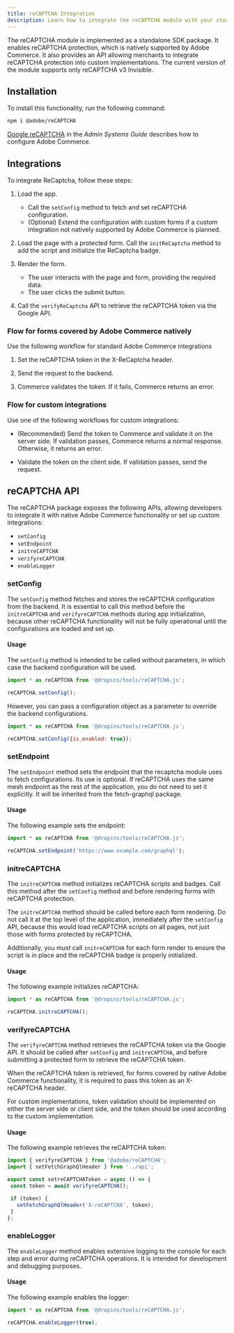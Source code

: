 ```yaml
---
title: reCAPTCHA Integration
description: Learn how to integrate the reCAPTCHA module with your storefront.
---
```


The reCAPTCHA module is implemented as a standalone SDK package. It enables reCAPTCHA protection, which is natively supported by Adobe Commerce. It also provides an API allowing merchants to integrate reCAPTCHA protection into custom implementations. The current version of the module supports only reCAPTCHA v3 Invisible.

## Installation

To install this functionality, run the following command:

```bash
npm i @adobe/reCAPTCHA
```

[Google reCAPTCHA](https://experienceleague.adobe.com/en/docs/commerce-admin/systems/security/captcha/security-google-recaptcha) in the _Admin Systems Guide_ describes how to configure Adobe Commerce.

## Integrations

To integrate ReCaptcha, follow these steps:

1. Load the app.

   - Call the `setConfig` method to fetch and set reCAPTCHA configuration.
   - (Optional) Extend the configuration with custom forms if a custom integration not natively supported by Adobe Commerce is planned.

2. Load the page with a protected form. Call the `initReCaptcha` method to add the script and initialize the ReCaptcha badge.

3. Render the form.

   - The user interacts with the page and form, providing the required data.
   - The user clicks the submit button.

4. Call the `verifyReCaptcha` API to retrieve the reCAPTCHA token via the Google API.

### Flow for forms covered by Adobe Commerce natively

Use the following workflow for standard Adobe Commerce integrations

1. Set the reCAPTCHA token in the X-ReCaptcha header.

1. Send the request to the backend.

1. Commerce validates the token. If it fails, Commerce returns an error.


### Flow for custom integrations

Use one of the following workflows for custom integrations:

- (Recommended) Send the token to Commerce and validate it on the server side. If validation passes, Commerce returns a normal response. Otherwise, it returns an error.

- Validate the token on the client side. If validation passes, send the request.

## reCAPTCHA API

The reCAPTCHA package exposes the following APIs, allowing developers to integrate it with native Adobe Commerce functionality or set up custom integrations:

* `setConfig`
* `setEndpoint`
* `initreCAPTCHA`
* `verifyreCAPTCHA`
* `enableLogger`

### setConfig

The `setConfig` method fetches and stores the reCAPTCHA configuration from the backend.
It is essential to call this method before the `initreCAPTCHA` and `verifyreCAPTCHA` methods during app initialization, because other reCAPTCHA functionality will not be fully operational until the configurations are loaded and set up.

#### Usage

The `setConfig` method is intended to be called without parameters, in which case the backend configuration will be used.

```javascript
import * as reCAPTCHA from '@dropins/tools/reCAPTCHA.js';

reCAPTCHA.setConfig();
```

However, you can pass a configuration object as a parameter to override the backend configurations.

```javascript
import * as reCAPTCHA from '@dropins/tools/reCAPTCHA.js';

reCAPTCHA.setConfig({is_enabled: true});
```

### setEndpoint

The `setEndpoint` method sets the endpoint that the recaptcha module uses to fetch configurations. Its use is optional. If reCAPTCHA uses the same mesh endpoint as the rest of the application, you do not need to set it explicitly. It will be inherited from the fetch-graphql package.

#### Usage

The following example sets the endpoint:

```javascript
import * as reCAPTCHA from '@dropins/tools/reCAPTCHA.js';

reCAPTCHA.setEndpoint('https://www.example.com/graphql');
```

### initreCAPTCHA

The `initreCAPTCHA` method initializes reCAPTCHA scripts and badges. Call this method after the `setConfig` method and before rendering forms with reCAPTCHA protection.

The `initreCAPTCHA` method should be called before each form rendering. Do not call it at the top level of the application, immediately after the `setConfig` API, because this would load reCAPTCHA scripts on all pages, not just those with forms protected by reCAPTCHA.

Additionally, you must call `initreCAPTCHA` for each form render to ensure the script is in place and the reCAPTCHA badge is properly initialized.

#### Usage

The following example initializes reCAPTCHA:

```javascript
import * as reCAPTCHA from '@dropins/tools/reCAPTCHA.js';

reCAPTCHA.initreCAPTCHA();
```

### verifyreCAPTCHA

The `verifyreCAPTCHA` method retrieves the reCAPTCHA token via the Google API. It should be called after `setConfig` and `initreCAPTCHA`, and before submitting a protected form to retrieve the reCAPTCHA token.

When the reCAPTCHA token is retrieved, for forms covered by native Adobe Commerce functionality, it is required to pass this token as an X-reCAPTCHA header.

For custom implementations, token validation should be implemented on either the server side or client side, and the token should be used according to the custom implementation.

#### Usage

The following example retrieves the reCAPTCHA token:

```javascript
import { verifyreCAPTCHA } from '@adobe/reCAPTCHA';
import { setFetchGraphQlHeader } from '../api';

export const setreCAPTCHAToken = async () => {
 const token = await verifyreCAPTCHA();

 if (token) {
   setFetchGraphQlHeader('X-reCAPTCHA', token);
 }
};
```

### enableLogger

The `enableLogger` method enables extensive logging to the console for each step and error during reCAPTCHA operations. It is intended for development and debugging purposes.

#### Usage

The following example enables the logger:

```javascript 
import * as reCAPTCHA from '@dropins/tools/reCAPTCHA.js';

reCAPTCHA.enableLogger(true);
```
